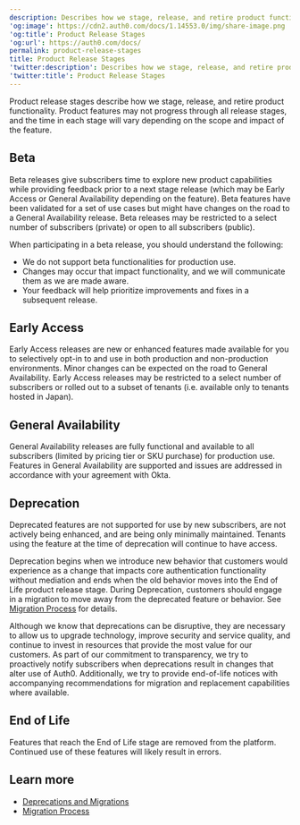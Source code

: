 ```yaml
---
description: Describes how we stage, release, and retire product functionality.
'og:image': https://cdn2.auth0.com/docs/1.14553.0/img/share-image.png
'og:title': Product Release Stages
'og:url': https://auth0.com/docs/
permalink: product-release-stages
title: Product Release Stages
'twitter:description': Describes how we stage, release, and retire product functionality.
'twitter:title': Product Release Stages
---
```

<Tooltip tip="Product Release Stages: Phases that describe how Auth0 stages, releases, and retires product functionality." cta="View Glossary" href="/docs/glossary?term=Product+release+stages">Product release stages</Tooltip> describe how we stage, release, and retire product functionality. Product features may not progress through all release stages, and the time in each stage will vary depending on the scope and impact of the feature.

## Beta

Beta releases give subscribers time to explore new product capabilities while providing feedback prior to a next stage release (which may be Early Access or General Availability depending on the feature). Beta features have been validated for a set of use cases but might have changes on the road to a General Availability release. Beta releases may be restricted to a select number of subscribers (private) or open to all subscribers (public).

When participating in a beta release, you should understand the following:

* We do not support beta functionalities for production use.
* Changes may occur that impact functionality, and we will communicate them as we are made aware.
* Your feedback will help prioritize improvements and fixes in a subsequent release.

## Early Access

Early Access releases are new or enhanced features made available for you to selectively opt-in to and use in both production and non-production environments. Minor changes can be expected on the road to General Availability. Early Access releases may be restricted to a select number of subscribers or rolled out to a subset of tenants (i.e. available only to tenants hosted in Japan).

## General Availability

General Availability releases are fully functional and available to all subscribers (limited by pricing tier or SKU purchase) for production use. Features in General Availability are supported and issues are addressed in accordance with your agreement with Okta.

## Deprecation

Deprecated features are not supported for use by new subscribers, are not actively being enhanced, and are being only minimally maintained. Tenants using the feature at the time of deprecation will continue to have access.

Deprecation begins when we introduce new behavior that customers would experience as a change that impacts core authentication functionality without mediation and ends when the old behavior moves into the End of Life product release stage. During Deprecation, customers should engage in a migration to move away from the deprecated feature or behavior. See [Migration Process](/docs/troubleshoot/product-lifecycle/migration-process) for details.

Although we know that deprecations can be disruptive, they are necessary to allow us to upgrade technology, improve security and service quality, and continue to invest in resources that provide the most value for our customers. As part of our commitment to transparency, we try to proactively notify subscribers when deprecations result in changes that alter use of Auth0. Additionally, we try to provide end-of-life notices with accompanying recommendations for migration and replacement capabilities where available.

## End of Life

Features that reach the End of Life stage are removed from the platform. Continued use of these features will likely result in errors.

## Learn more

* [Deprecations and Migrations](/docs/troubleshoot/product-lifecycle/deprecations-and-migrations)
* [Migration Process](/docs/troubleshoot/product-lifecycle/migration-process)